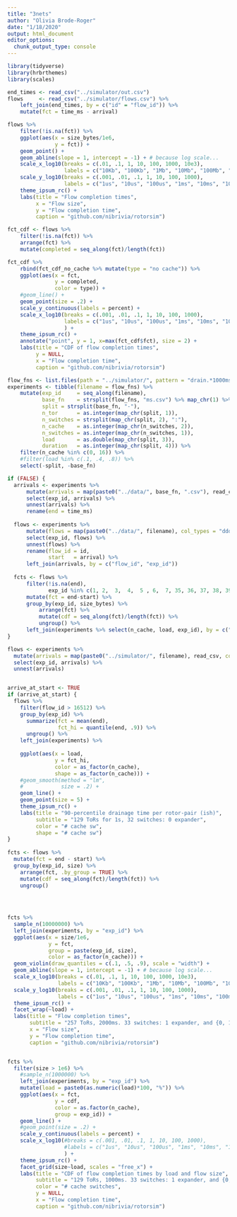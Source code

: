 ```yaml
---
title: "3nets"
author: "Olivia Brode-Roger"
date: "1/18/2020"
output: html_document
editor_options: 
  chunk_output_type: console
---
```


```r
library(tidyverse)
library(hrbrthemes)
library(scales)
```

```r
end_times <- read_csv("../simulator/out.csv")
flows     <- read_csv("../simulator/flows.csv") %>%
    left_join(end_times, by = c("id" = "flow_id")) %>% 
    mutate(fct = time_ms - arrival)

flows %>%
    filter(!is.na(fct)) %>% 
    ggplot(aes(x = size_bytes/1e6,
               y = fct)) +
    geom_point() +
    geom_abline(slope = 1, intercept = -1) + # because log scale...
    scale_x_log10(breaks = c(.01, .1, 1, 10, 100, 1000, 10e3),
                  labels = c("10Kb", "100Kb", "1Mb", "10Mb", "100Mb", "1Gb", "10Gb")) +
    scale_y_log10(breaks = c(.001, .01, .1, 1, 10, 100, 1000),
                  labels = c("1us", "10us", "100us", "1ms", "10ms", "100ms", "1s")) +
    theme_ipsum_rc() +
    labs(title = "Flow completion times",
         x = "Flow size",
         y = "Flow completion time",
         caption = "github.com/nibrivia/rotorsim")
```

```r
fct_cdf <- flows %>% 
    filter(!is.na(fct)) %>% 
    arrange(fct) %>% 
    mutate(completed = seq_along(fct)/length(fct))

fct_cdf %>%
    rbind(fct_cdf_no_cache %>% mutate(type = "no cache")) %>% 
    ggplot(aes(x = fct,
               y = completed,
               color = type)) +
    #geom_line() +
    geom_point(size = .2) +
    scale_y_continuous(labels = percent) +
    scale_x_log10(breaks = c(.001, .01, .1, 1, 10, 100, 1000),
                  labels = c("1us", "10us", "100us", "1ms", "10ms", "100ms", "1s")
                  ) +
    theme_ipsum_rc() +
    annotate("point", y = 1, x=max(fct_cdf$fct), size = 2) +
    labs(title = "CDF of flow completion times",
         y = NULL,
         x = "Flow completion time",
         caption = "github.com/nibrivia/rotorsim")
```

```r
flow_fns <- list.files(path = "../simulator/", pattern = "drain.*1000ms.csv")
experiments <- tibble(filename = flow_fns) %>%
    mutate(exp_id     = seq_along(filename),
           base_fn    = strsplit(flow_fns, "ms.csv") %>% map_chr(1) %>% strsplit("drain-") %>% map_chr(2),
           split = strsplit(base_fn, "-"),
           n_tor      = as.integer(map_chr(split, 1)),
           n_switches = strsplit(map_chr(split, 2), ":"),
           n_cache    = as.integer(map_chr(n_switches, 2)),
           n_switches = as.integer(map_chr(n_switches, 1)),
           load       = as.double(map_chr(split, 3)),
           duration   = as.integer(map_chr(split, 4))) %>% 
    filter(n_cache %in% c(0, 16)) %>% 
    #filter(load %in% c(.1, .4, .8)) %>% 
    select(-split, -base_fn)

if (FALSE) {
  arrivals <- experiments %>% 
      mutate(arrivals = map(paste0("../data/", base_fn, ".csv"), read_csv)) %>% 
      select(exp_id, arrivals) %>% 
      unnest(arrivals) %>% 
      rename(end = time_ms)
  
  flows <- experiments %>% 
      mutate(flows = map(paste0("../data/", filename), col_types = "ddd--", read_csv)) %>% 
      select(exp_id, flows) %>% 
      unnest(flows) %>% 
      rename(flow_id = id,
             start   = arrival) %>% 
      left_join(arrivals, by = c("flow_id", "exp_id"))
  
  fcts <- flows %>% 
      filter(!is.na(end),
             exp_id %in% c(1, 2,  3,  4,  5 , 6,  7, 35, 36, 37, 38, 39, 40, 41)) %>% 
      mutate(fct = end-start) %>% 
      group_by(exp_id, size_bytes) %>% 
          arrange(fct) %>% 
          mutate(cdf = seq_along(fct)/length(fct)) %>% 
          ungroup() %>% 
      left_join(experiments %>% select(n_cache, load, exp_id), by = c("exp_id"))
}

flows <- experiments %>% 
  mutate(arrivals = map(paste0("../simulator/", filename), read_csv, col_types = "iddd")) %>% 
  select(exp_id, arrivals) %>% 
  unnest(arrivals)


arrive_at_start <- TRUE
if (arrive_at_start) {
  flows %>%
    filter(flow_id > 16512) %>%
    group_by(exp_id) %>%
      summarize(fct = mean(end),
                fct_hi = quantile(end, .9)) %>%
      ungroup() %>% 
    left_join(experiments) %>%
    
    ggplot(aes(x = load,
               y = fct_hi,
               color = as_factor(n_cache),
               shape = as_factor(n_cache))) +
    #geom_smooth(method = "lm",
    #            size = .2) +
    geom_line() +
    geom_point(size = 5) +
    theme_ipsum_rc() +
    labs(title = "90-percentile drainage time per rotor-pair (ish)",
         subtitle = "129 ToRs for 1s, 32 switches: 0 expander",
         color = "# cache sw",
         shape = "# cache sw")
}
  
fcts <- flows %>% 
  mutate(fct = end - start) %>% 
  group_by(exp_id, size) %>% 
    arrange(fct, .by_group = TRUE) %>% 
    mutate(cdf = seq_along(fct)/length(fct)) %>% 
    ungroup()
    
  


fcts %>%
  sample_n(10000000) %>%
  left_join(experiments, by = "exp_id") %>% 
  ggplot(aes(x = size/1e6,
             y = fct,
             group = paste(exp_id, size),
             color = as_factor(n_cache))) +
  geom_violin(draw_quantiles = c(.1, .5, .9), scale = "width") +
  geom_abline(slope = 1, intercept = -1) + # because log scale...
  scale_x_log10(breaks = c(.01, .1, 1, 10, 100, 1000, 10e3),
                labels = c("10Kb", "100Kb", "1Mb", "10Mb", "100Mb", "1Gb", "10Gb")) +
  scale_y_log10(breaks = c(.001, .01, .1, 1, 10, 100, 1000),
                labels = c("1us", "10us", "100us", "1ms", "10ms", "100ms", "1s")) +
  theme_ipsum_rc() +
  facet_wrap(~load) +
  labs(title = "Flow completion times",
       subtitle = "257 ToRs, 2000ms. 33 switches: 1 expander, and {0, 16} cache switches",
       x = "Flow size",
       y = "Flow completion time",
       caption = "github.com/nibrivia/rotorsim")


fcts %>% 
  filter(size > 1e6) %>% 
    #sample_n(1000000) %>% 
    left_join(experiments, by = "exp_id") %>% 
    mutate(load = paste0(as.numeric(load)*100, "%")) %>% 
    ggplot(aes(x = fct,
               y = cdf,
               color = as.factor(n_cache),
               group = exp_id)) +
    geom_line() +
    #geom_point(size = .2) +
    scale_y_continuous(labels = percent) +
    scale_x_log10(#breaks = c(.001, .01, .1, 1, 10, 100, 1000),
                  #labels = c("1us", "10us", "100us", "1ms", "10ms", "100ms", "1s")
                  ) +
    theme_ipsum_rc() +
    facet_grid(size~load, scales = "free_x") +
    labs(title = "CDF of flow completion times by load and flow size",
         subtitle = "129 ToRs, 1000ms. 33 switches: 1 expander, and {0, 16} cache switches",
         color = "# cache switches",
         y = NULL,
         x = "Flow completion time",
         caption = "github.com/nibrivia/rotorsim")

    
```
